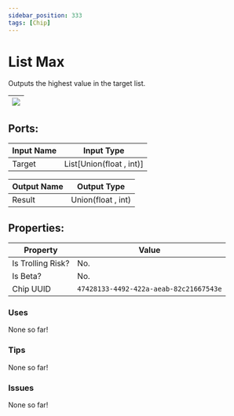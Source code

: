 ```yaml
---
sidebar_position: 333
tags: [Chip]
---
```


# List Max


Outputs the highest value in the target list.

| ![](https://images-ext-2.discordapp.net/external/MPmIaQzlEPmgGWlgi-WxBBXt0Bjv_zWPkg1y1f_sy3s/https/www.recroomcircuits.com/image/circuit/absolute-value?width=206&height=108) |
|-----|

## Ports:

| Input Name | Input Type |
|-----------|-----------|
| Target | List[Union(float , int)] |

| Output Name | Output Type |
|-----------|-----------|
| Result | Union(float , int) |

## Properties:

| Property  | Value |
|-------------------|-----------|
| Is Trolling Risk? | No. |
| Is Beta? | No. |
| Chip UUID | `47428133-4492-422a-aeab-82c21667543e` |

### Uses

None so far!

### Tips

None so far!

### Issues

None so far!
